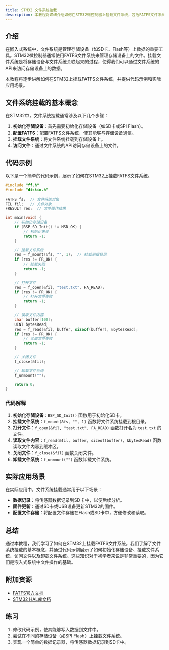 ```yaml
---
title: STM32 文件系统挂载
description: 本教程将详细介绍如何在STM32微控制器上挂载文件系统，包括FATFS文件系统的配置和使用。适合初学者学习STM32文件系统的基础知识。
---
```


## 介绍

在嵌入式系统中，文件系统是管理存储设备（如SD卡、Flash等）上数据的重要工具。STM32微控制器通常使用FATFS文件系统来管理存储设备上的文件。挂载文件系统是将存储设备与文件系统关联起来的过程，使得我们可以通过文件系统的API来访问存储设备上的数据。

本教程将逐步讲解如何在STM32上挂载FATFS文件系统，并提供代码示例和实际应用场景。

## 文件系统挂载的基本概念

在STM32中，文件系统挂载通常涉及以下几个步骤：

1. **初始化存储设备**：首先需要初始化存储设备（如SD卡或SPI Flash）。
2. **配置FATFS**：配置FATFS文件系统，使其能够与存储设备通信。
3. **挂载文件系统**：将文件系统挂载到存储设备上。
4. **访问文件**：通过文件系统的API访问存储设备上的文件。

## 代码示例

以下是一个简单的代码示例，展示了如何在STM32上挂载FATFS文件系统。

```c
#include "ff.h"
#include "diskio.h"

FATFS fs;  // 文件系统对象
FIL fil;   // 文件对象
FRESULT res;  // 文件操作结果

int main(void) {
    // 初始化存储设备
    if (BSP_SD_Init() != MSD_OK) {
        // 初始化失败
        return -1;
    }

    // 挂载文件系统
    res = f_mount(&fs, "", 1);  // 挂载到根目录
    if (res != FR_OK) {
        // 挂载失败
        return -1;
    }

    // 打开文件
    res = f_open(&fil, "test.txt", FA_READ);
    if (res != FR_OK) {
        // 打开文件失败
        return -1;
    }

    // 读取文件内容
    char buffer[100];
    UINT bytesRead;
    res = f_read(&fil, buffer, sizeof(buffer), &bytesRead);
    if (res != FR_OK) {
        // 读取文件失败
        return -1;
    }

    // 关闭文件
    f_close(&fil);

    // 卸载文件系统
    f_unmount("");

    return 0;
}
```

### 代码解释

1. **初始化存储设备**：`BSP_SD_Init()` 函数用于初始化SD卡。
2. **挂载文件系统**：`f_mount(&fs, "", 1)` 函数将文件系统挂载到根目录。
3. **打开文件**：`f_open(&fil, "test.txt", FA_READ)` 函数打开名为 `test.txt` 的文件。
4. **读取文件内容**：`f_read(&fil, buffer, sizeof(buffer), &bytesRead)` 函数读取文件内容到缓冲区。
5. **关闭文件**：`f_close(&fil)` 函数关闭文件。
6. **卸载文件系统**：`f_unmount("")` 函数卸载文件系统。

## 实际应用场景

在实际应用中，文件系统挂载通常用于以下场景：

- **数据记录**：将传感器数据记录到SD卡中，以便后续分析。
- **固件更新**：通过SD卡或USB设备更新STM32的固件。
- **配置文件存储**：将配置文件存储在Flash或SD卡中，方便修改和读取。

## 总结

通过本教程，我们学习了如何在STM32上挂载FATFS文件系统。我们了解了文件系统挂载的基本概念，并通过代码示例展示了如何初始化存储设备、挂载文件系统、访问文件以及卸载文件系统。这些知识对于初学者来说是非常重要的，因为它们是嵌入式系统中文件操作的基础。

## 附加资源

- [FATFS官方文档](http://elm-chan.org/fsw/ff/00index_e.html)
- [STM32 HAL库文档](https://www.st.com/en/embedded-software/stm32cube-mcu-mpu-packages.html)

## 练习

1. 修改代码示例，使其能够写入数据到文件中。
2. 尝试在不同的存储设备（如SPI Flash）上挂载文件系统。
3. 实现一个简单的数据记录器，将传感器数据记录到SD卡中。
